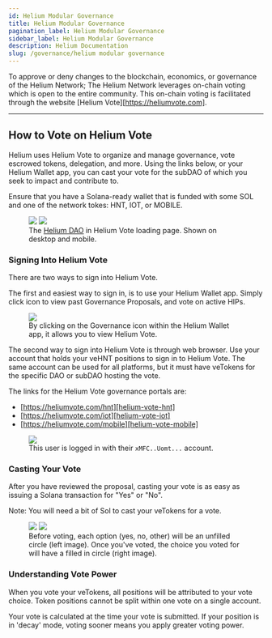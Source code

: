 ```yaml
---
id: Helium Modular Governance
title: Helium Modular Governance
pagination_label: Helium Modular Governance
sidebar_label: Helium Modular Governance
description: Helium Documentation
slug: /governance/helium modular governance
---
```



<LegacyContentBanner />

To approve or deny changes to the blockchain, economics, or governance of the Helium Network; The
Helium Network leverages on-chain voting which is open to the entire community. This on-chain voting
is facilitated through the website [Helium Vote][https://heliumvote.com].

---

## How to Vote on Helium Vote

Helium uses Helium Vote to organize and manage governance,
vote escrowed tokens, delegation, and more. Using the links below, or your Helium Wallet app, you can cast your vote for the
subDAO of which you seek to impact and contribute to.

Ensure that you have a Solana-ready wallet that is funded with some SOL and one of the network
tokes: HNT, IOT, or MOBILE.

<figure className="screensnippet-wrapper">
  <div style={{ display: 'flex' }}>
    <img
      src={useBaseUrl('https://github.com/helium/docs/pull/1781#issuecomment-1932691056')}
      style={{ maxHeight: 350, minWidth: 0, flex: '1 1 auto' }}
    />
    <img
      src={useBaseUrl('https://github.com/helium/docs/pull/1781#issuecomment-1932710113')}
      style={{ maxHeight: 350, minWidth: 0, flex: '1 1 auto' }}
    />
  </div>
  <figcaption>
    The <a href="https://heliumvote.com/hnt">Helium DAO</a> in Helium Vote loading page. Shown on desktop and mobile.
  </figcaption>
</figure>

### Signing Into Helium Vote

There are two ways to sign into Helium Vote. 

The first and easiest way to sign in, is to use your Helium Wallet app. Simply click icon to view past Governance Proposals, and vote on active HIPs. 

<figure className="screensnippet-wrapper">
  <img src={useBaseUrl('https://github.com/helium/docs/pull/1781#issuecomment-1932704992')} />
  <figcaption>
    By clicking on the Governance icon within the Helium Wallet app, it allows you to view Helium Vote.
  </figcaption>
</figure>

The second way to sign into Helium Vote is through web browser. Use your account that holds your veHNT 
positions to sign in to Helium Vote. The same account can be used for all platforms, but it must have 
veTokens for the specific DAO or subDAO hosting the vote.

The links for the Helium Vote governance portals are:

- [https://heliumvote.com/hnt][helium-vote-hnt]
- [https://heliumvote.com/iot][helium-vote-iot]
- [https://heliumvote.com/mobile][helium-vote-mobile]

<figure className="screensnippet-wrapper">
  <img src={useBaseUrl('https://github.com/helium/docs/pull/1781#issuecomment-1932737745')} />
  <figcaption>
    This user is logged in with their <code>xMFC..Uomt...</code> account.
  </figcaption>
</figure>

### Casting Your Vote

After you have reviewed the proposal, casting your vote is as easy as issuing a Solana transaction
for "Yes" or "No".

Note: You will need a bit of Sol to cast your veTokens for a vote.

<figure className="screensnippet-wrapper">
  <div style={{ display: 'flex', alignItems: 'center' }}>
    <img
      src={useBaseUrl('https://github.com/helium/docs/pull/1781#issuecomment-1932761939')}
      style={{ maxHeight: 600, minWidth: 0, flex: '1 1 auto' }}
    />
    <img
      src={useBaseUrl('https://github.com/helium/docs/pull/1781#issuecomment-1932762156')}
      style={{ maxHeight: 600, minWidth: 0, flex: '1 1 auto' }}
    />
  </div>
  <figcaption>Before voting, each option (yes, no, other) will be an unfilled circle (left image). Once you've voted, the choice you voted for will have a filled in circle (right image).</figcaption>
</figure>

### Understanding Vote Power

When you vote your veTokens, all positions will be attributed to your vote choice. Token positions
cannot be split within one vote on a single account.

Your vote is calculated at the time your vote is submitted. If your position is in 'decay' mode,
voting sooner means you apply greater voting power. 



[helium-vote]: https://heliumvote.com
[helium-vote-hnt]: https://heliumvote.com/hnt
[helium-vote-iot]: https://heliumvote.com/iot
[helium-vote-mobile]: https://heliumvote.com/mobile
[discord]: https://discord.gg/helium
[staking]: /staking-with-helium-vote
[swap-utility]: /sol-token#swap-utility

